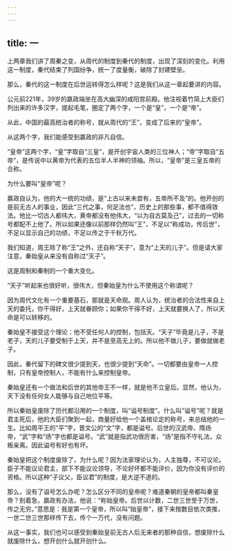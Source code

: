 ```yaml
---
---
---
```

title: 一
---



上两章我们讲了周秦之变，从周代的制度到秦代的制度，出现了深刻的变化。利用这一制度，秦代结束了列国纷争，统一了度量衡，破除了封建壁垒。

那么，秦代的这一制度在后世运转得怎么样呢？这是我们从这一章起要讲的内容。

公元前221年，39岁的嬴政端坐在高大幽深的咸阳宫前殿。他注视着竹简上大臣们列出来的许多汉字，提起毛笔，圈定了两个字，一个是“皇”，一个是“帝”。

从此，中国的最高统治者的称号，就从周代的“王”，变成了后来的“皇帝”。

从这两个字，我们能感受到嬴政的非凡自信。

“皇帝”这两个字，“皇”字取自“三皇”，是开创宇宙人类的三位神人；“帝”字取自“五帝”，是传说中以黄帝为代表的五位半人半神的领袖。所以，“皇帝”是三皇五帝的合称。

为什么要叫“皇帝”呢？

嬴政自认为，他的大一统的功绩，是“上古以来未尝有，五帝所不及”的。他开创的是前无古人的事业，因此“三代之事，何足法也”，历史上的那些事，都不值得效法。他比一切古人都伟大，黄帝都没有他伟大，“以为自古莫及己”，过去的一切称号都配不上他了。所以如果还像以前那样仍然叫“王”，不足以“称成功，传后世”，不足以显示自己的功绩，不足以传之于千秋万代。

我们知道，周王除了称“王”之外，还自称“天子”，意为“上天的儿子”。但是请大家注意，秦始皇从来没有自称过“天子”。

这是周制和秦制的一个重大变化。

“天子”听起来也很好听，很伟大，但秦始皇为什么不使用这个称谓呢？

因为周代文化有一个重要基石，那就是天命观。周人认为，统治者的合法性来自上天的委托，你干得好，上天就眷顾你；如果你干得不好，上天就要换人了，所以天命是可以转移的。

秦始皇不接受这个理论：他不受任何人的控制，包括天。“天子”毕竟是儿子，不是老子，天的儿子要受制于上天，并不是至高无上的。所以他不做儿子，要做就做老子。

因此，秦代留下的碑文很少提到天，也很少提到“天命”。一切都要由皇帝一人控制，只有皇帝控制人，不能有什么来控制皇帝。

秦始皇还有一个做法和后世的其他帝王不一样，就是他不立皇后。显然，他认为，天下没有任何女人能够与自己地位平等。

所以秦始皇废除了历代都沿用的一个制度，叫“谥号制度”。什么叫“谥号”呢？就是君主死后，他的大臣们聚到一起，商量好给他一个盖棺论定的称号，来总结他的一生。比如周平王的“平”字，晋文公的“文”字，都是谥号。后世的汉武帝、隋炀帝，“武”字和“炀”字也都是谥号。“武”就是指武功很厉害，“炀”是指不守礼法，众叛亲离。因此谥号有好也有坏。

秦始皇把这个制度废除了，为什么呢？因为法家理论认为，人主独尊，不可议论。臣子不能议论君主，部下不能议论领导，不论好坏都不能评价，因为你没有评价的资格。所以这种“子议父，臣议君”的制度，是大逆不道的。

那么，没有了谥号怎么办呢？怎么区分不同的皇帝呢？难道秦朝的皇帝都叫秦皇帝？别着急，嬴政有办法，他说：“称始皇帝。后世以计数，二世三世至于万世，传之无穷。”意思是：我是第一个皇帝，所以叫“始皇帝”，接下来按数目依次类推，一世二世三世那样传下去，传个一万代，没有问题。

从这一事实，我们也可以感受到秦始皇前无古人后无来者的那种自信，想废除什么就废除什么，想开创什么就开创什么。